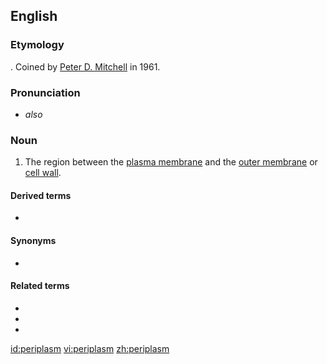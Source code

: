 ==English==

===Etymology===
{{prefix|peri|plasm|lang=en}}. Coined by [[w:Peter D. Mitchell|Peter D. Mitchell]] in 1961.

===Pronunciation===
* {{IPA|ˈpɛəɹiˌplæzm|lang=en}} ''also'' {{IPAchar|ˈpɛəɹəˌplæzm}}

===Noun===
{{en-noun}}
{{wikipedia}}

# {{label|en|cytology}} The region between the [[plasma membrane]] and the [[outer membrane]] or [[cell wall]].

====Derived terms====
* {{l|en|periplasmic}}

====Synonyms====
* {{l|en|periplasmic space}}

====Related terms====
* {{l|en|cytoplasm}}
* {{l|en|gonoplasm}}
* {{l|en|ooplasm}}

[[id:periplasm]]
[[vi:periplasm]]
[[zh:periplasm]]
